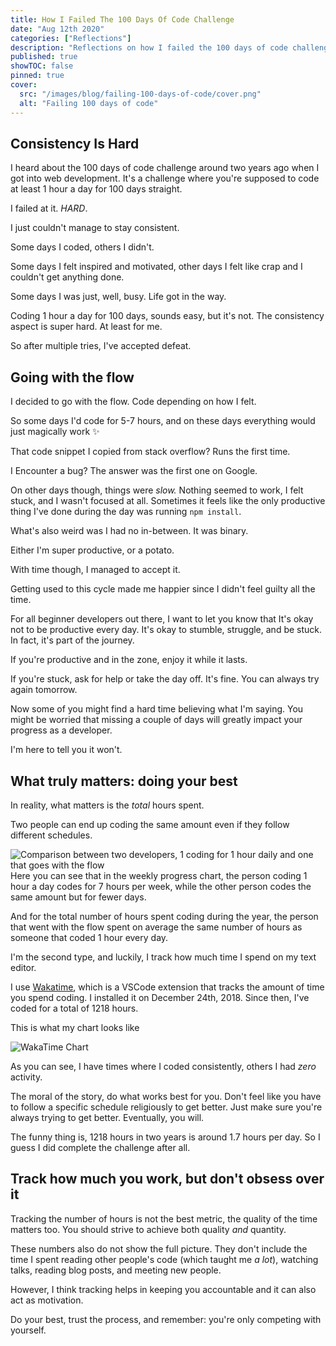 ```yaml
---
title: How I Failed The 100 Days Of Code Challenge
date: "Aug 12th 2020"
categories: ["Reflections"]
description: "Reflections on how I failed the 100 days of code challenge"
published: true
showTOC: false
pinned: true
cover:
  src: "/images/blog/failing-100-days-of-code/cover.png"
  alt: "Failing 100 days of code"
---
```


## Consistency Is Hard

I heard about the 100 days of code challenge around two years ago when I got into web development. It's a challenge where you're supposed to code at least 1 hour a day for 100 days straight.

I failed at it. _HARD_.

I just couldn't manage to stay consistent.

Some days I coded, others I didn't.

Some days I felt inspired and motivated, other days I felt like crap and I couldn't get anything done.

Some days I was just, well, busy. Life got in the way.

Coding 1 hour a day for 100 days, sounds easy, but it's not. The consistency aspect is super hard. At least for me.

So after multiple tries, I've accepted defeat.

## Going with the flow

I decided to go with the flow. Code depending on how I felt.

So some days I'd code for 5-7 hours, and on these days everything would just magically work ✨

That code snippet I copied from stack overflow? Runs the first time.

I Encounter a bug? The answer was the first one on Google.

On other days though, things were _slow._ Nothing seemed to work, I felt stuck, and I wasn't focused at all. Sometimes it feels like the only productive thing I've done during the day was running `npm install`.

What's also weird was I had no in-between. It was binary.

Either I'm super productive, or a potato.

With time though, I managed to accept it.

Getting used to this cycle made me happier since I didn't feel guilty all the time.

For all beginner developers out there, I want to let you know that It's okay not to be productive every day. It's okay to stumble, struggle, and be stuck. In fact, it's part of the journey.

If you're productive and in the zone, enjoy it while it lasts.

If you're stuck, ask for help or take the day off. It's fine. You can always try again tomorrow.

Now some of you might find a hard time believing what I'm saying. You might be worried that missing a couple of days will greatly impact your progress as a developer.

I'm here to tell you it won't.

## What truly matters: doing your best

In reality, what matters is the _total_ hours spent.

Two people can end up coding the same amount even if they follow different schedules.

![Comparison between two developers, 1 coding for 1 hour daily and one that goes with the flow](https://dev-to-uploads.s3.amazonaws.com/i/6wkpqcgg0wu31o7hzi4h.png)
Here you can see that in the weekly progress chart, the person coding 1 hour a day codes for 7 hours per week, while the other person codes the same amount but for fewer days.

And for the total number of hours spent coding during the year, the person that went with the flow spent on average the same number of hours as someone that coded 1 hour every day.

I'm the second type, and luckily, I track how much time I spend on my text editor.

I use [Wakatime](https://wakatime.com), which is a VSCode extension that tracks the amount of time you spend coding. I installed it on December 24th, 2018. Since then, I've coded for a total of 1218 hours.

This is what my chart looks like

![WakaTime Chart](https://dev-to-uploads.s3.amazonaws.com/i/ai5rsgttne3aczehttjd.png)

As you can see, I have times where I coded consistently, others I had _zero_ activity.

The moral of the story, do what works best for you.
Don't feel like you have to follow a specific schedule religiously to get better. Just make sure you're always trying to get better. Eventually, you will.

The funny thing is, 1218 hours in two years is around 1.7 hours per day. So I guess I did complete the challenge after all.

## Track how much you work, but don't obsess over it

Tracking the number of hours is not the best metric, the quality of the time matters too. You should strive to achieve both quality _and_ quantity.

These numbers also do not show the full picture. They don't include the time I spent reading other people's code (which taught me _a lot_), watching talks, reading blog posts, and meeting new people.

However, I think tracking helps in keeping you accountable and it can also act as motivation.

Do your best, trust the process, and remember: you're only competing with yourself.
